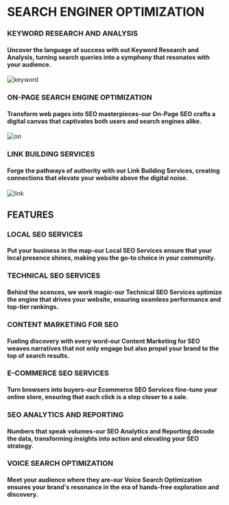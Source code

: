 # SEARCH ENGINER OPTIMIZATION

### KEYWORD RESEARCH AND ANALYSIS
#### Uncover the language of success with out Keyword Research and Analysis, turning search queries into a symphony that resonates with your audience.
![keyword](pages\images\keyword-research-for-seo.jpeg)

### ON-PAGE SEARCH ENGINE OPTIMIZATION
#### Transform web pages into SEO masterpieces-our On-Page SEO crafts a digital canvas that captivates both users and search engines alike.
![on](pages\images\que-es-seo-panama-search-engine-optimization.jpg)

### LINK BUILDING SERVICES
#### Forge the pathways of authority with our Link Building Services, creating connections that elevate your website above the digital noise.
![link](pages\images\link-building.jpg)

## FEATURES 

### LOCAL SEO SERVICES
#### Put your business in the map-our Local SEO Services ensure that your local presence shines, making you the go-to choice in your community.

### TECHNICAL SEO SERVICES
#### Behind the scences, we work magic-our Technical SEO Services optimize the engine that drives your website, ensuring seamless performance and top-tier rankings.

### CONTENT MARKETING FOR SEO
#### Fueling discovery with every word-our Content Marketing for SEO weaves narratives that not only engage but also propel your brand to the top of search results.

### E-COMMERCE SEO SERVICES
#### Turn browsers into buyers-our Ecommerce SEO Services fine-tune your online store, ensuring that each click is a step closer to a sale.

### SEO ANALYTICS AND REPORTING 
#### Numbers that speak volumes-our SEO Analytics and Reporting decode the data, transforming insights into action and elevating your SEO strategy.

### VOICE SEARCH OPTIMIZATION
#### Meet your audience where they are-our Voice Search Optimization ensures your brand's resonance in the era of hands-free exploration and discovery.